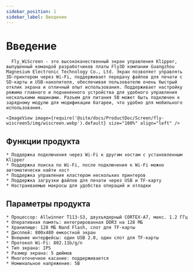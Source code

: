```yaml
---
sidebar_position: 1
sidebar_label: Введение
---
```




# Введение

      Fly_WiScreen - это высококачественный экран управления Klipper, выпущенный командой разработчиков платы Fly3D компании Guangzhou Magnesium Electronic Technology Co., Ltd. Экран позволяет управлять 3D-принтером через Wi-Fi, поддерживает передачу файлов для печати с SD-карты и USB-накопителя, обеспечивая пользователю очень быстрый отклик экрана и отличный опыт использования. Поддерживает настройку режима главного и подчиненного устройства для удобного управления несколькими машинами. Разъем для питания 5В может быть подключен к зарядному модулю для модификации батареи, что удобно для мобильного использования.
        
    <ImageView image={require('@site/docs/ProductDoc/Screen/fly-wiscreen5/img/wiscreen.webp').default} size="100%" align="left" />

## Функции продукта

    * Поддержка подключения через Wi-Fi к другим хостам с установленным Klipper
    * Поддержка поиска по Wi-Fi, после подключения к Wi-Fi можно автоматически найти хост
    * Поддержка управления кластером нескольких принтеров
    * Поддержка загрузки файлов для печати через USB и TF-карту
    * Настраиваемые макросы для удобства операций и отладки

## Параметры продукта

    * Процессор: Allwinner T113-S3, двухъядерный CORTEX-A7, макс. 1.2 ГГц
    * Оперативная память: интегрированная DDR3 на 128 МБ
    * Хранилище: 128 МБ Nand Flash, слот для TF-карты
    * Дисплей: 800x480 емкостной экран
    * Внешние интерфейсы: один USB 2.0, один слот для TF-карты
    * Протокол Wi-Fi: 802.11b/g/n
    * Тип экрана: IPS
    * Размер экрана: 5 дюймов
    * Многоточечное касание: поддерживается
    * Номинальное напряжение: 5В

